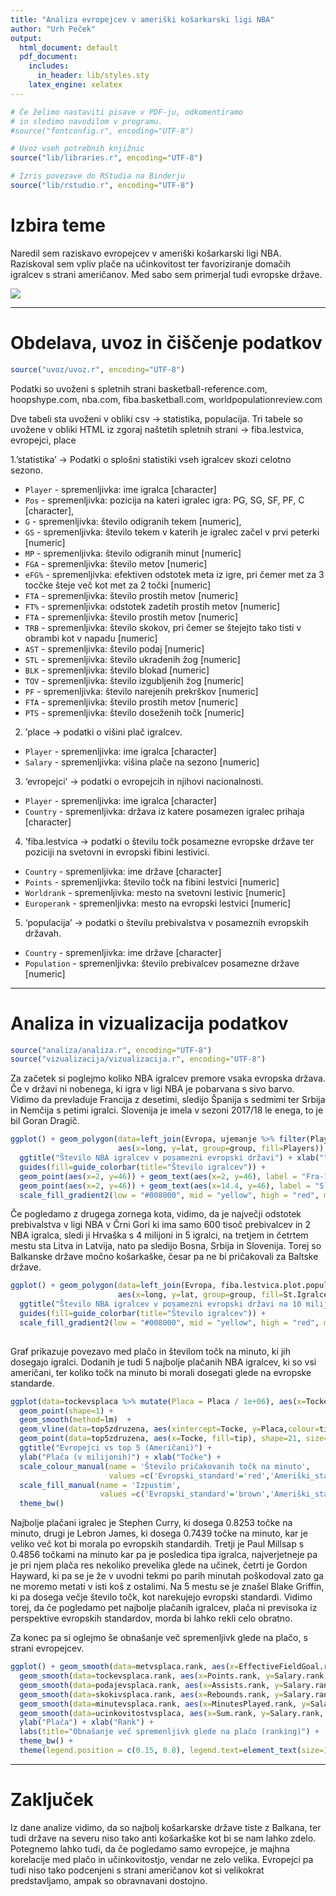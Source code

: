 ```yaml
---
title: "Analiza evropejcev v ameriški košarkarski ligi NBA"
author: "Urh Peček"
output:
  html_document: default
  pdf_document:
    includes:
      in_header: lib/styles.sty
    latex_engine: xelatex
--- 
```


```r
# Če želimo nastaviti pisave v PDF-ju, odkomentiramo
# in sledimo navodilom v programu.
#source("fontconfig.r", encoding="UTF-8")

# Uvoz vseh potrebnih knjižnic
source("lib/libraries.r", encoding="UTF-8")
```

```r
# Izris povezave do RStudia na Binderju
source("lib/rstudio.r", encoding="UTF-8")
```

# Izbira teme

Naredil sem raziskavo evropejcev v ameriški košarkarski ligi NBA.
Raziskoval sem vpliv plače na učinkovitost ter favoriziranje domačih igralcev s strani američanov.
Med sabo sem primerjal tudi evropske države.

![](slike/NBAlog.png)

***

# Obdelava, uvoz in čiščenje podatkov

```r
source("uvoz/uvoz.r", encoding="UTF-8")
```

Podatki so uvoženi s spletnih strani basketball-reference.com, hoopshype.com,
nba.com, fiba.basketball.com, worldpopulationreview.com

Dve tabeli sta uvoženi v obliki csv -> statistika, populacija.
Tri tabele so uvožene v obliki HTML iz zgoraj naštetih spletnih strani -> fiba.lestvica, evropejci, place

1.'statistika' -> Podatki o splošni statistiki vseh igralcev skozi celotno sezono.

  - `Player` - spremenljivka: ime igralca [character]
  - `Pos` - spremenljivka: pozicija na kateri igralec igra: PG, SG, SF, PF, C [character],
  - `G` - spremenljivka: število odigranih tekem [numeric],
  - `GS` - spremenljivka: število tekem v katerih je igralec začel v prvi peterki [numeric]
  - `MP` - spremenljivka: število odigranih minut [numeric]
  - `FGA` - spremenljivka: število metov [numeric]
  - `eFG%` - spremenljivka: efektiven odstotek meta iz igre, pri čemer met za 3 tocčke šteje več kot met za 2 točki [numeric]
  - `FTA` - spremenljivka: število prostih metov [numeric]
  - `FT%` - spremenljivka: odstotek zadetih prostih metov [numeric]
  - `FTA` - spremenljivka: število prostih metov [numeric]
  - `TRB` - spremenljivka: število skokov, pri čemer se štejejto tako tisti v obrambi kot v napadu [numeric]
  - `AST` - spremenljivka: število podaj [numeric]
  - `STL` - spremenljivka: število ukradenih žog [numeric]
  - `BLK` - spremenljivka: število blokad [numeric]
  - `TOV` - spremenljivka: število izgubljenih žog [numeric]
  - `PF` - spremenljivka: število narejenih prekrškov [numeric]
  - `FTA` - spremenljivka: število prostih metov [numeric]
  - `PTS` - spremenljivka: število doseženih točk [numeric]
  
  
2. 'place -> podatki o višini plač igralcev.
  - `Player` - spremenljivka: ime igralca [character]
  - `Salary` - spremenljivka: višina plače na sezono [numeric]

3. 'evropejci' -> podatki o evropejcih in njihovi nacionalnosti.
  - `Player` - spremenljivka: ime igralca [character]
  - `Country` - spremenljivka: država iz katere posamezen igralec prihaja [character]
  
4. 'fiba.lestvica -> podatki o številu točk posamezne evropske države ter poziciji na svetovni in evropski fibini lestivici.
  - `Country` - spremenljivka: ime države [character]
  - `Points` - spremenljivka: število točk na fibini lestvici [numeric]
  - `Worldrank` - spremenljivka: mesto na svetovni lestivic [numeric]
  - `Europerank` - spremenljivka: mesto na evropski lestvici [numeric]
  
5. 'populacija' -> podatki o številu prebivalstva v posameznih evropskih državah.
  - `Country` - spremenljivka: ime države [character]
  - `Population` - spremenljivka: število prebivalcev posamezne države [numeric]


***

# Analiza in vizualizacija podatkov


```r
source("analiza/analiza.r", encoding="UTF-8")
source("vizualizacija/vizualizacija.r", encoding="UTF-8")
```


Za začetek si poglejmo koliko NBA igralcev premore vsaka evropska država.
Če v državi ni nobenega, ki igra v ligi NBA je pobarvana s sivo barvo.
Vidimo da prevladuje Francija z desetimi, sledijo Španija s sedmimi ter Srbija in Nemčija s petimi igralci.
Slovenija je imela v sezoni 2017/18 le enega, to je bil Goran Dragič.


```r
ggplot() + geom_polygon(data=left_join(Evropa, ujemanje %>% filter(Players > 0), by=c("NAME"="Country")),
                        aes(x=long, y=lat, group=group, fill=Players)) +
  ggtitle("Število NBA igralcev v posamezni evropski državi") + xlab("") + ylab("") +
  guides(fill=guide_colorbar(title="Število igralcev")) + 
  geom_point(aes(x=2, y=46)) + geom_text(aes(x=2, y=46), label = "Fra-10") +
  geom_point(aes(x=2, y=46)) + geom_text(aes(x=14.4, y=46), label = "Slo-1") +
  scale_fill_gradient2(low = "#008000", mid = "yellow", high = "red", midpoint = 4.5)
```


Če pogledamo z drugega zornega kota, vidimo, da je največji odstotek prebivalstva v ligi NBA v Črni Gori ki ima samo 600 tisoč prebivalcev in 2 NBA igralca, sledi ji Hrvaška s 4 milijoni in 5 igralci, na tretjem in četrtem mestu sta Litva in Latvija, nato pa sledijo Bosna, Srbija in Slovenija. 
Torej so Balkanske države močno košarkaške, česar pa ne bi pričakovali za Baltske države.


```r
ggplot() + geom_polygon(data=left_join(Evropa, fiba.lestvica.plot.population[,c(1,5)] %>% filter(St.IgralcevNa10milijonov > 0) , by=c("NAME"="Country")),
                        aes(x=long, y=lat, group=group, fill=St.IgralcevNa10milijonov)) +
  ggtitle("Število NBA igralcev v posamezni evropski državi na 10 milijonov prebivalcev") + xlab("") + ylab("") +
  guides(fill=guide_colorbar(title="Število igralcev")) +
  scale_fill_gradient2(low = "#008000", mid = "yellow", high = "red", midpoint = 15)
  
```


Graf prikazuje povezavo med plačo in številom točk na minuto, ki jih dosegajo igralci. Dodanih je tudi 5 najbolje plačanih NBA igralcev, ki so vsi američani, ter koliko točk na minuto bi morali dosegati glede na evropske standarde.

```r
ggplot(data=tockevsplaca %>% mutate(Placa = Placa / 1e+06), aes(x=Tocke, y=Placa)) + 
  geom_point(shape=1) + 
  geom_smooth(method=lm)  + 
  geom_vline(data=top5zdruzena, aes(xintercept=Tocke, y=Placa,colour=tip), size=1) + 
  geom_point(data=top5zdruzena, aes(x=Tocke, fill=tip), shape=21, size=2) + 
  ggtitle("Evropejci vs top 5 (Američani)") + 
  ylab("Plača (v milijonih)") + xlab("Točke") +
  scale_colour_manual(name = 'Število pričakovanih točk na minuto', 
                      values =c('Evropski_standard'='red','Ameriški_standard'='green'))+
  scale_fill_manual(name = 'Izpustim', 
                    values =c('Evropski_standard'='brown','Ameriški_standard'='brown'), guide=FALSE)+
  theme_bw()

```



Najbolje plačani igralec je Stephen Curry, ki dosega 0.8253 točke na minuto, drugi je Lebron James, ki dosega 0.7439 točke na minuto, kar je veliko več kot bi morala po evropskih standardih. Tretji je Paul Millsap s 0.4856 točkami na minuto kar pa je posledica tipa igralca, najverjetneje pa je pri njem plača res nekoliko prevelika glede na učinek, četrti je Gordon Hayward, ki pa se je že v uvodni tekmi po parih minutah poškodoval zato ga ne moremo metati v isti koš z ostalimi. Na 5 mestu se je znašel Blake Griffin, ki pa dosega večje število točk, kot narekujejo evropski standardi.
Vidimo torej, da če pogledamo pet najbolje plačanih igralcev, plača ni previsoka iz perspektive evropskih standardov, morda bi lahko rekli celo obratno.





Za konec pa si oglejmo še obnašanje več spremenljivk glede na plačo, s strani evropejcev.

```r
ggplot() + geom_smooth(data=metvsplaca.rank, aes(x=EffectiveFieldGoal.rank, y=Salary.rank, col="Met"), se=FALSE, size=2) +
  geom_smooth(data=tockevsplaca.rank, aes(x=Points.rank, y=Salary.rank, col="Točke"), se=FALSE, size=2) + 
  geom_smooth(data=podajevsplaca.rank, aes(x=Assists.rank, y=Salary.rank, col="Podaje"), se=FALSE, size=2) + 
  geom_smooth(data=skokivsplaca.rank, aes(x=Rebounds.rank, y=Salary.rank, col="Skoki"), se=FALSE, size=2) +
  geom_smooth(data=minutevsplaca.rank, aes(x=MinutesPlayed.rank, y=Salary.rank, col="Odigrane minute"), se=FALSE, size=2) +
  geom_smooth(data=ucinkovitostvsplaca, aes(x=Sum.rank, y=Salary.rank, col="Skupno"), se=FALSE, size=4) +
  ylab("Plača") + xlab("Rank") + 
  labs(title="Obnašanje več spremenljivk glede na plačo (ranking)") +
  theme_bw() +
  theme(legend.position = c(0.15, 0.8), legend.text=element_text(size=10), legend.title = element_blank())
```


***

# Zaključek

Iz dane analize vidimo, da so najbolj košarkarske države tiste z Balkana, ter tudi države na severu niso tako anti košarkaške kot bi se nam lahko zdelo.
Potegnemo lahko tudi, da če pogledamo samo evropejce, je majhna korelacije med plačo in učinkovitostjo, vendar ne zelo velika.
Evropejci pa tudi niso tako podcenjeni s strani američanov kot si velikokrat predstavljamo, ampak so obravnavani dostojno.




